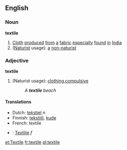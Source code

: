 ==English==
===Noun===
'''textile'''

#[[Cloth]] [[produced]] [[from]] [[a]] [[fabric]] [[especially]] [[found]] [[in]] [[India]]
#([[Naturist]] usage): [[a]] [[non-naturist]]

===Adjective===
'''textile'''
#(Naturist usage): [[clothing compulsive]]
#:''A '''textile''' beach''

====Translations====
*Dutch: [[tekstiel]] ''n'' 
*Finnish: [[tekstiili]], [[kude]]
*French: textile
*{{de}}: [[Textilie]] ''f''

[[et:Textile]]
[[fr:textile]]
[[pl:textile]]